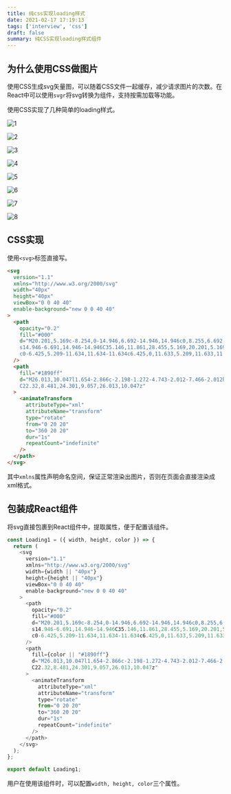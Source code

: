 ```yaml
---
title: 纯css实现loading样式
date: 2021-02-17 17:19:13
tags: ['interview', 'css']
draft: false
summary: 纯CSS实现loading样式组件
---
```


## 为什么使用CSS做图片

使用CSS生成svg矢量图，可以随着CSS文件一起缓存，减少请求图片的次数。在React中可以使用`svgr`将svg转换为组件，支持按需加载等功能。

使用CSS实现了几种简单的loading样式。

![1](/static/纯css实现loading样式/1.svg)

![2](/static/纯css实现loading样式/2.svg)

![3](/static/纯css实现loading样式/3.svg)

![4](/static/纯css实现loading样式/4.svg)

![5](/static/纯css实现loading样式/5.svg)

![6](/static/纯css实现loading样式/6.svg)

![7](/static/纯css实现loading样式/7.svg)

![8](/static/纯css实现loading样式/8.svg)

## CSS实现

使用`<svg>`标签直接写。

``` html
<svg
  version="1.1"
  xmlns="http://www.w3.org/2000/svg"
  width="40px"
  height="40px"
  viewBox="0 0 40 40"
  enable-background="new 0 0 40 40"
>
  <path
    opacity="0.2"
    fill="#000"
    d="M20.201,5.169c-8.254,0-14.946,6.692-14.946,14.946c0,8.255,6.692,14.946,14.946,14.946
    s14.946-6.691,14.946-14.946C35.146,11.861,28.455,5.169,20.201,5.169z M20.201,31.749c-6.425,0-11.634-5.208-11.634-11.634
    c0-6.425,5.209-11.634,11.634-11.634c6.425,0,11.633,5.209,11.633,11.634C31.834,26.541,26.626,31.749,20.201,31.749z"
  />
  <path
    fill="#1890ff"
    d="M26.013,10.047l1.654-2.866c-2.198-1.272-4.743-2.012-7.466-2.012h0v3.312h0
    C22.32,8.481,24.301,9.057,26.013,10.047z"
  >
    <animateTransform
      attributeType="xml"
      attributeName="transform"
      type="rotate"
      from="0 20 20"
      to="360 20 20"
      dur="1s"
      repeatCount="indefinite"
    />
  </path>
</svg>
```

其中`xmlns`属性声明命名空间，保证正常渲染出图片，否则在页面会直接渲染成xml格式。

## 包装成React组件

将svg直接包裹到React组件中，提取属性，便于配置该组件。

``` js
const Loading1 = ({ width, height, color }) => {
  return (
    <svg
      version="1.1"
      xmlns="http://www.w3.org/2000/svg"
      width={width || "40px"}
      height={height || "40px"}
      viewBox="0 0 40 40"
      enable-background="new 0 0 40 40"
    >
      <path
        opacity="0.2"
        fill="#000"
        d="M20.201,5.169c-8.254,0-14.946,6.692-14.946,14.946c0,8.255,6.692,14.946,14.946,14.946
        s14.946-6.691,14.946-14.946C35.146,11.861,28.455,5.169,20.201,5.169z M20.201,31.749c-6.425,0-11.634-5.208-11.634-11.634
        c0-6.425,5.209-11.634,11.634-11.634c6.425,0,11.633,5.209,11.633,11.634C31.834,26.541,26.626,31.749,20.201,31.749z"
      />
      <path
        fill={color || "#1890ff"}
        d="M26.013,10.047l1.654-2.866c-2.198-1.272-4.743-2.012-7.466-2.012h0v3.312h0
        C22.32,8.481,24.301,9.057,26.013,10.047z"
      >
        <animateTransform
          attributeType="xml"
          attributeName="transform"
          type="rotate"
          from="0 20 20"
          to="360 20 20"
          dur="1s"
          repeatCount="indefinite"
        />
      </path>
    </svg>
  );
};

export default Loading1;
```

用户在使用该组件时，可以配置`width, height, color`三个属性。